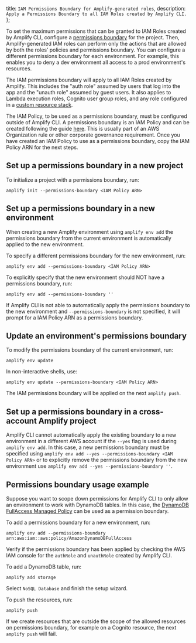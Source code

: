   title: `IAM Permissions Boundary for Amplify-generated roles`,
  description: `Apply a Permissions Boundary to all IAM Roles created by Amplify CLI.`
};

To set the maximum permissions that can be granted to IAM Roles created by Amplify CLI, configure a [permissions boundary](https://docs.aws.amazon.com/IAM/latest/UserGuide/access_policies_boundaries.html) for the project. Then, Amplify-generated IAM roles can perform only the actions that are allowed by both the roles’ policies and permissions boundary. You can configure a different permissions boundary for each environment. For example, this enables you to deny a dev environment all access to a prod environment's resources.

The IAM permissions boundary will apply to all IAM Roles created by Amplify. This includes the "auth role" assumed by users that log into the app and the "unauth role" assumed by guest users. It also applies to Lambda execution roles, Cognito user group roles, and any role configured in a [custom resource stack](/cli/usage/customcf).

The IAM Policy, to be used as a permissions boundary, must be configured outside of Amplify CLI. A permissions boundary is an IAM Policy and can be created following the guide [here](https://docs.aws.amazon.com/IAM/latest/UserGuide/access_policies_create-console.html). This is usually part of an AWS Organization rule or other corporate governance requirement. Once you have created an IAM Policy to use as a permissions boundary, copy the IAM Policy ARN for the next steps.

## Set up a permissions boundary in a new project

To initialize a project with a permissions boundary, run:

```
amplify init --permissions-boundary <IAM Policy ARN>
```

## Set up a permissions boundary in a new environment

When creating a new Amplify environment using `amplify env add` the permissions boundary from the current environment is automatically applied to the new environment.

To specify a different permissions boundary for the new environment, run:

```
amplify env add --permissions-boundary <IAM Policy ARN>
```

To explicitly specify that the new environment should NOT have a permissions boundary, run:

```
amplify env add --permissions-boundary ''
```

If Amplify CLI is not able to automatically apply the permissions boundary to the new environment and `--permissions-boundary` is not specified, it will prompt for a IAM Policy ARN as a permissions boundary.

## Update an environment's permissions boundary

To modify the permissions boundary of the current environment, run:

```
amplify env update
```

In non-interactive shells, use:

```
amplify env update --permissions-boundary <IAM Policy ARN>
```

The IAM permissions boundary will be applied on the next `amplify push`.

## Set up a permissions boundary in a cross-account Amplify project

Amplify CLI cannot automatically apply the existing boundary to a new environment in a different AWS account if the `--yes` flag is used during `amplify env add`. In this case, a new permissions boundary must be specified using `amplify env add --yes --permissions-boundary <IAM Policy ARN>` or to explicitly remove the permissions boundary from the new environment use `amplify env add --yes --permissions-boundary ''`.

## Permissions boundary usage example

Suppose you want to scope down permissions for Amplify CLI to only allow an environment to work with DynamoDB tables. In this case, the [DynamoDB FullAccess Managed Policy](https://us-east-1.console.aws.amazon.com/iam/home#/policies/arn:aws:iam::aws:policy/AmazonDynamoDBFullAccess$serviceLevelSummary?section=permissions) can be used as a permission boundary.

To add a permissions boundary for a new environment, run:

```
amplify env add --permissions-boundary arn:aws:iam::aws:policy/AmazonDynamoDBFullAccess
```

Verify if the permissions boundary has been applied by checking the AWS IAM console for the `authRole` and `unauthRole` created by Amplify CLI.

To add a DynamoDB table, run:

```
amplify add storage
```

Select `NoSQL Database` and finish the setup wizard.

To push the resources, run:

```
amplify push
```

If we create resources that are outside the scope of the allowed resources on permissions boundary, for example on a Cognito resource, the next `amplify push` will fail.
